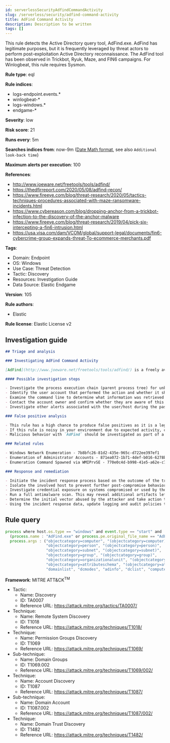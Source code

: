 ```yaml
---
id: serverlessSecurityAdfindCommandActivity
slug: /serverless/security/adfind-command-activity
title: AdFind Command Activity
description: Description to be written
tags: []
---
```


<div id="adfind-command-activity"></div>

This rule detects the Active Directory query tool, AdFind.exe. AdFind has legitimate purposes, but it is frequently leveraged by threat actors to perform post-exploitation Active Directory reconnaissance. The AdFind tool has been observed in Trickbot, Ryuk, Maze, and FIN6 campaigns. For Winlogbeat, this rule requires Sysmon.

**Rule type**: eql

**Rule indices**: 

* logs-endpoint.events.*
* winlogbeat-*
* logs-windows.*
* endgame-*

**Severity**: low

**Risk score**: 21

**Runs every**: 5m

**Searches indices from**: now-9m ([Date Math format](((ref))/common-options.html#date-math), see also <DocLink id="serverlessSecurityRulesUiCreate" section="set-the-rules-schedule">`Additional look-back time`</DocLink>)

**Maximum alerts per execution**: 100

**References**: 

* http://www.joeware.net/freetools/tools/adfind/
* https://thedfirreport.com/2020/05/08/adfind-recon/
* https://www.fireeye.com/blog/threat-research/2020/05/tactics-techniques-procedures-associated-with-maze-ransomware-incidents.html
* https://www.cybereason.com/blog/dropping-anchor-from-a-trickbot-infection-to-the-discovery-of-the-anchor-malware
* https://www.fireeye.com/blog/threat-research/2019/04/pick-six-intercepting-a-fin6-intrusion.html
* https://usa.visa.com/dam/VCOM/global/support-legal/documents/fin6-cybercrime-group-expands-threat-To-ecommerce-merchants.pdf

**Tags**: 

* Domain: Endpoint
* OS: Windows
* Use Case: Threat Detection
* Tactic: Discovery
* Resources: Investigation Guide
* Data Source: Elastic Endgame

**Version**: 105

**Rule authors**: 

* Elastic

**Rule license**: Elastic License v2

## Investigation guide

```markdown
## Triage and analysis

### Investigating AdFind Command Activity

[AdFind](http://www.joeware.net/freetools/tools/adfind/) is a freely available command-line tool used to retrieve information from Active Directory (AD). Network discovery and enumeration tools like `AdFind` are useful to adversaries in the same ways they are effective for network administrators. This tool provides quick ability to scope AD person/computer objects and understand subnets and domain information. There are many [examples](https://thedfirreport.com/category/adfind/) of this tool being adopted by ransomware and criminal groups and used in compromises.

#### Possible investigation steps

- Investigate the process execution chain (parent process tree) for unknown processes. Examine their executable files for prevalence, whether they are located in expected locations, and if they are signed with valid digital signatures.
- Identify the user account that performed the action and whether it should perform this kind of action.
- Examine the command line to determine what information was retrieved by the tool.
- Contact the account owner and confirm whether they are aware of this activity.
- Investigate other alerts associated with the user/host during the past 48 hours.

### False positive analysis

- This rule has a high chance to produce false positives as it is a legitimate tool used by network administrators.
- If this rule is noisy in your environment due to expected activity, consider adding exceptions — preferably with a combination of user and command line conditions.
- Malicious behavior with `AdFind` should be investigated as part of a step within an attack chain. It doesn't happen in isolation, so reviewing previous logs/activity from impacted machines can be very telling.

### Related rules

- Windows Network Enumeration - 7b8bfc26-81d2-435e-965c-d722ee397ef1
- Enumeration of Administrator Accounts - 871ea072-1b71-4def-b016-6278b505138d
- Enumeration Command Spawned via WMIPrvSE - 770e0c4d-b998-41e5-a62e-c7901fd7f470

### Response and remediation

- Initiate the incident response process based on the outcome of the triage.
- Isolate the involved host to prevent further post-compromise behavior.
- Investigate credential exposure on systems compromised or used by the attacker to ensure all compromised accounts are identified. Reset passwords for these accounts and other potentially compromised credentials, such as email, business systems, and web services.
- Run a full antimalware scan. This may reveal additional artifacts left in the system, persistence mechanisms, and malware components.
- Determine the initial vector abused by the attacker and take action to prevent reinfection through the same vector.
- Using the incident response data, update logging and audit policies to improve the mean time to detect (MTTD) and the mean time to respond (MTTR).
```

## Rule query

```js
process where host.os.type == "windows" and event.type == "start" and
  (process.name : "AdFind.exe" or process.pe.original_file_name == "AdFind.exe") and
  process.args : ("objectcategory=computer", "(objectcategory=computer)",
                  "objectcategory=person", "(objectcategory=person)",
                  "objectcategory=subnet", "(objectcategory=subnet)",
                  "objectcategory=group", "(objectcategory=group)",
                  "objectcategory=organizationalunit", "(objectcategory=organizationalunit)",
                  "objectcategory=attributeschema", "(objectcategory=attributeschema)",
                  "domainlist", "dcmodes", "adinfo", "dclist", "computers_pwnotreqd", "trustdmp")

```

**Framework**: MITRE ATT&CK<sup>TM</sup>

* Tactic:
    * Name: Discovery
    * ID: TA0007
    * Reference URL: https://attack.mitre.org/tactics/TA0007/
* Technique:
    * Name: Remote System Discovery
    * ID: T1018
    * Reference URL: https://attack.mitre.org/techniques/T1018/
* Technique:
    * Name: Permission Groups Discovery
    * ID: T1069
    * Reference URL: https://attack.mitre.org/techniques/T1069/
* Sub-technique:
    * Name: Domain Groups
    * ID: T1069.002
    * Reference URL: https://attack.mitre.org/techniques/T1069/002/
* Technique:
    * Name: Account Discovery
    * ID: T1087
    * Reference URL: https://attack.mitre.org/techniques/T1087/
* Sub-technique:
    * Name: Domain Account
    * ID: T1087.002
    * Reference URL: https://attack.mitre.org/techniques/T1087/002/
* Technique:
    * Name: Domain Trust Discovery
    * ID: T1482
    * Reference URL: https://attack.mitre.org/techniques/T1482/

